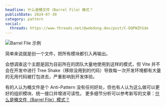 ```yaml
---
headline: 什么是桶文件（Barrel File）模式？
publishDate: 2024-07-30
category: pattern
social:
  threads: https://www.threads.net/@webdong.dev/post/C-DQPWZhSde
---
```


![Barrel File 示例](barrel-file-example.webp)

简单来说就是创一个文件，把所有模块都引入再输出。

会想调查这个主题是因为目前所在的团队大量地使用到这样的模式，但 Vite 并不会在开发中进行 Tree Shake（移除没用到的代码）导致每一次开发环境都有大量的无用代码被打包进去，严重影响到开发体验。

有的人认为桶文件是个 Anti-Pattern 没有任何好处，但也有人认为这么做可以更好的组织模块、统一接口并增进可读性。
更多细节分析可以参考新写的文章：[什么是桶文件（Barrel File）模式？](https://www.webdong.dev/post/what-is-barrel-file/)
